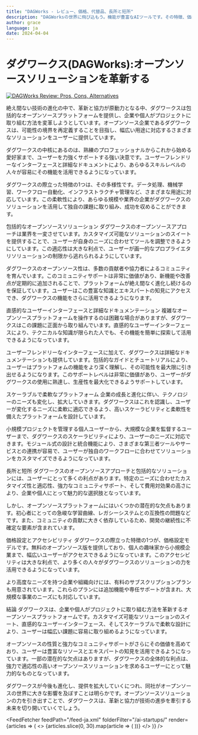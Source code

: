 ```yaml
---
title: "DAGWorks - レビュー、価格、代替品、長所と短所"
description: "DAGWorksの世界に飛び込もう。機能が豊富なAIツールです。その特徴、価格、そしてどのようにインパクトを与えているかを学びましょう。見逃さないでください！"
author: grace
language: ja
date: 2024-04-04
---
```

        
# ダグワークス(DAGWorks):オープンソースソリューションを革新する


<BlogHeader />


[![DAGWorks Review: Pros, Cons, Alternatives](/ai-startups/dagworks.png)](https://www.dagworks.io/)



絶え間ない技術の進化の中で、革新と協力が原動力となる中、ダグワークスは包括的なオープンソースプラットフォームを提供し、企業や個人がプロジェクトに取り組む方法を変革しようとしています。オープンソース企業であるダグワークスは、可能性の境界を再定義することを目指し、幅広い用途に対応するさまざまなソリューションをユーザーに提供しています。

ダグワークスの中核にあるのは、熟練のプロフェッショナルからこれから始める愛好家まで、ユーザーを力強くサポートする強い決意です。ユーザーフレンドリーなインターフェースと詳細なドキュメントにより、あらゆるスキルレベルの人々が容易にその機能を活用できるようになっています。

ダグワークスの際立った特徴の1つは、その多様性です。データ処理、機械学習、ワークフロー自動化、インフラストラクチャ管理など、さまざまな用途に対応しています。この柔軟性により、あらゆる規模や業界の企業がダグワークスのソリューションを活用して独自の課題に取り組み、成功を収めることができます。

包括的なオープンソースソリューション
ダグワークスのオープンソースアプローチは業界を一変させています。カスタマイズ可能なソリューションのスイートを提供することで、ユーザーが自身のニーズに合わせてツールを調整できるようにしています。この適応性は大きな利点で、ユーザーが画一的なプロプライエタリソリューションの制限から逃れられるようにしています。

ダグワークスのオープンソース性は、多数の貢献者や協力者によるコミュニティを育んでいます。このコミュニティサポートは非常に価値があり、新機能や改善点が定期的に追加されることで、プラットフォームが絶え間なく進化し続けるのを保証しています。ユーザーはこの豊富な知識とエキスパートの知見にアクセスでき、ダグワークスの機能をさらに活用できるようになります。

直感的なユーザーインターフェースと詳細なドキュメンテーション
複雑なオープンソースプラットフォームを操作するのは困難な場合がありますが、ダグワークスはこの課題に正面から取り組んでいます。直感的なユーザーインターフェースにより、テクニカルな知識が限られた人でも、その機能を簡単に探索して活用できるようになっています。

ユーザーフレンドリーなインターフェースに加えて、ダグワークスは詳細なドキュメンテーションも提供しています。包括的なガイドとチュートリアルにより、ユーザーはプラットフォムの機能をより深く理解し、その可能性を最大限に引き出せるようになります。このサポートレベルは非常に価値があり、ユーザーがダグワークスの使用に熟達し、生産性を最大化できるようサポートしています。

スケーラブルで柔軟なプラットフォーム
企業の成長と進化に伴い、テクノロジーのニーズも変化し、拡大していきます。ダグワークスはこれを認識し、ユーザーが変化するニーズに柔軟に適応できるよう、高いスケーラビリティと柔軟性を備えたプラットフォームを設計しています。

小規模プロジェクトを管理する個人ユーザーから、大規模な企業を監督するユーザーまで、ダグワークスのスケーラビリティにより、ユーザーのニーズに対応できます。モジュール式の設計と統合機能により、さまざまな第三者ツールやサービスとの連携が容易で、ユーザーが独自のワークフローに合わせてソリューションをカスタマイズできるようになっています。

長所と短所
ダグワークスのオープンソースアプローチと包括的なソリューションには、ユーザーにとって多くの利点があります。特定のニーズに合わせたカスタマイズ性と適応性、強力なコミュニティサポート、そして費用対効果の高さにより、企業や個人にとって魅力的な選択肢となっています。

しかし、オープンソースプラットフォームにはいくつかの潜在的な欠点もあります。初心者にとっての急峻な学習曲線、レガシーシステムとの互換性の問題などです。また、コミュニティの貢献に大きく依存しているため、開発の継続性に不確定な要素が含まれています。

価格設定とアクセシビリティ
ダグワークスの際立った特徴の1つが、価格設定モデルです。無料のオープンソース版を提供しており、個人の趣味家から小規模企業まで、幅広いユーザーがアクセスできるようになっています。このアクセシビリティは大きな利点で、より多くの人々がダグワークスのソリューションの力を活用できるようになっています。

より高度なニーズを持つ企業や組織向けには、有料のサブスクリプションプランも用意されています。これらのプランには追加機能や専任サポートが含まれ、大規模な事業のニーズにも対応しています。

結論
ダグワークスは、企業や個人がプロジェクトに取り組む方法を革新するオープンソースプラットフォームです。カスタマイズ可能なソリューションのスイート、直感的なユーザーインターフェース、そしてスケーラブルで柔軟な設計により、ユーザーは幅広い課題に容易に取り組めるようになっています。

オープンソースの性質と強力なコミュニティサポートがさらにその価値を高めており、ユーザーは豊富なリソースとエキスパートの知見を活用できるようになっています。一部の潜在的な欠点はありますが、ダグワークスの全体的な利点は、強力で適応性の高いオープンソースソリューションを求めるユーザーにとって魅力的なものとなっています。

ダグワークスが今後も進化し、提供を拡大していくにつれ、同社がオープンソースの世界に大きな影響を及ぼすことは明らかです。オープンソースソリューションの力を引き出すことで、ダグワークスは、革新と協力が技術の進歩を牽引する未来を切り開いていくでしょう。


<AdComponent />


<FeedFetcher feedPath="/feed-ja.xml" folderFilter="/ai-startups/" render={articles => (
    <>
        <Cards>
            {articles.slice(0, 30).map(article => (
                <Card key={article.link} title={article.title} href={article.link} />
            ))}
        </Cards>
    </>
)} />

